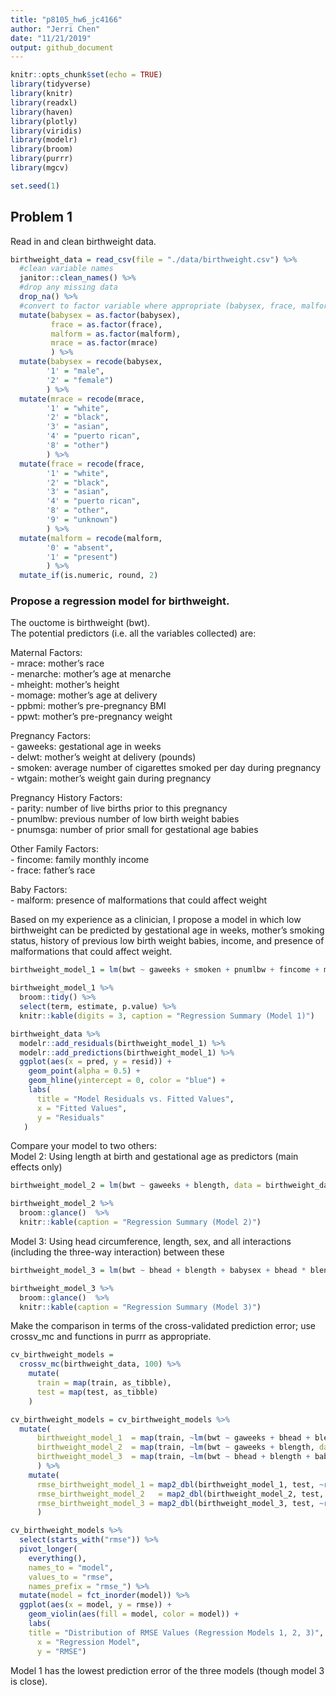 ```yaml
---
title: "p8105_hw6_jc4166"
author: "Jerri Chen"
date: "11/21/2019"
output: github_document
---
```


```r
knitr::opts_chunk$set(echo = TRUE)
library(tidyverse)
library(knitr)
library(readxl)
library(haven)
library(plotly)
library(viridis)
library(modelr)
library(broom)
library(purrr)
library(mgcv)

set.seed(1)
```

## Problem 1
Read in and clean birthweight data.
```r
birthweight_data = read_csv(file = "./data/birthweight.csv") %>% 
  #clean variable names
  janitor::clean_names() %>% 
  #drop any missing data
  drop_na() %>% 
  #convert to factor variable where appropriate (babysex, frace, malform, mrace)
  mutate(babysex = as.factor(babysex),
         frace = as.factor(frace),
         malform = as.factor(malform),
         mrace = as.factor(mrace)
         ) %>% 
  mutate(babysex = recode(babysex,
        '1' = "male", 
        '2' = "female")
        ) %>% 
  mutate(mrace = recode(mrace,
        '1' = "white", 
        '2' = "black", 
        '3' = "asian", 
        '4' = "puerto rican",
        '8' = "other")
        ) %>% 
  mutate(frace = recode(frace,
        '1' = "white", 
        '2' = "black", 
        '3' = "asian", 
        '4' = "puerto rican",
        '8' = "other",
        '9' = "unknown")
        ) %>% 
  mutate(malform = recode(malform,
        '0' = "absent", 
        '1' = "present")
        ) %>% 
  mutate_if(is.numeric, round, 2)
```

### Propose a regression model for birthweight.
The ouctome is birthweight (bwt).  
The potential predictors (i.e. all the variables collected) are:  

Maternal Factors:  
- mrace: mother’s race  
- menarche: mother’s age at menarche  
- mheight: mother’s height  
- momage: mother’s age at delivery  
- ppbmi: mother’s pre-pregnancy BMI  
- ppwt: mother’s pre-pregnancy weight  

Pregnancy Factors:  
- gaweeks: gestational age in weeks  
- delwt: mother’s weight at delivery (pounds)  
- smoken: average number of cigarettes smoked per day during pregnancy  
- wtgain: mother’s weight gain during pregnancy  

Pregnancy History Factors:  
- parity: number of live births prior to this pregnancy  
- pnumlbw: previous number of low birth weight babies  
- pnumsga: number of prior small for gestational age babies  

Other Family Factors:  
- fincome: family monthly income   
- frace: father’s race  

Baby Factors:  
- malform: presence of malformations that could affect weight  

Based on my experience as a clinician, I propose a model in which low birthweight can be predicted by gestational age in weeks, mother's smoking status, history of previous low birth weight babies, income, and presence of malformations that could affect weight.  

```r
birthweight_model_1 = lm(bwt ~ gaweeks + smoken + pnumlbw + fincome + malform, data = birthweight_data)

birthweight_model_1 %>% 
  broom::tidy() %>% 
  select(term, estimate, p.value) %>% 
  knitr::kable(digits = 3, caption = "Regression Summary (Model 1)")
```

```r
birthweight_data %>% 
  modelr::add_residuals(birthweight_model_1) %>%
  modelr::add_predictions(birthweight_model_1) %>% 
  ggplot(aes(x = pred, y = resid)) + 
    geom_point(alpha = 0.5) + 
    geom_hline(yintercept = 0, color = "blue") + 
    labs(
      title = "Model Residuals vs. Fitted Values",
      x = "Fitted Values",
      y = "Residuals"
   )
```

Compare your model to two others:  
Model 2: Using length at birth and gestational age as predictors (main effects only)  

```r
birthweight_model_2 = lm(bwt ~ gaweeks + blength, data = birthweight_data)

birthweight_model_2 %>% 
  broom::glance()  %>%
  knitr::kable(caption = "Regression Summary (Model 2)")
```

Model 3: Using head circumference, length, sex, and all interactions (including the three-way interaction) between these  
```r
birthweight_model_3 = lm(bwt ~ bhead + blength + babysex + bhead * blength + bhead * babysex + blength * babysex + bhead * blength * babysex, data = birthweight_data)

birthweight_model_3 %>% 
  broom::glance()  %>%
  knitr::kable(caption = "Regression Summary (Model 3)")
```

Make the comparison in terms of the cross-validated prediction error; use crossv_mc and functions in purrr as appropriate.
```r
cv_birthweight_models =
  crossv_mc(birthweight_data, 100) %>%
    mutate( 
      train = map(train, as_tibble),
      test = map(test, as_tibble)
    )
```

```r
cv_birthweight_models = cv_birthweight_models %>%
  mutate(
      birthweight_model_1  = map(train, ~lm(bwt ~ gaweeks + bhead + blength + smoken + fincome + pnumlbw, data = .x)),
      birthweight_model_2  = map(train, ~lm(bwt ~ gaweeks + blength, data = .x)),
      birthweight_model_3  = map(train, ~lm(bwt ~ bhead + blength + babysex + bhead * blength + bhead * babysex + blength * babysex + bhead * blength * babysex, data = as_tibble(.x)))
      ) %>% 
    mutate(
      rmse_birthweight_model_1 = map2_dbl(birthweight_model_1, test, ~rmse(model = .x, data = .y)),
      rmse_birthweight_model_2   = map2_dbl(birthweight_model_2, test, ~rmse(model = .x, data = .y)),
      rmse_birthweight_model_3 = map2_dbl(birthweight_model_3, test, ~rmse(model = .x, data = .y))
      )
```

```r
cv_birthweight_models %>% 
  select(starts_with("rmse")) %>% 
  pivot_longer(
    everything(),
    names_to = "model", 
    values_to = "rmse",
    names_prefix = "rmse_") %>% 
  mutate(model = fct_inorder(model)) %>% 
  ggplot(aes(x = model, y = rmse)) + 
    geom_violin(aes(fill = model, color = model)) +
    labs(
    title = "Distribution of RMSE Values (Regression Models 1, 2, 3)",
      x = "Regression Model",
      y = "RMSE")
```

Model 1 has the lowest prediction error of the three models (though model 3 is close).
